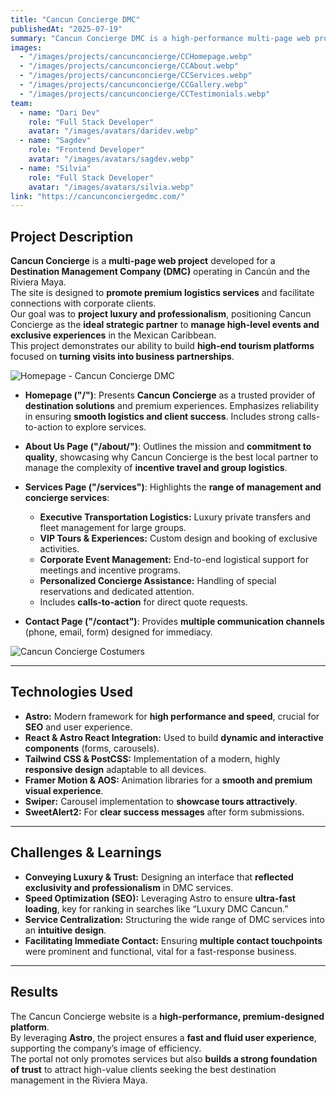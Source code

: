 ```yaml
---
title: "Cancun Concierge DMC"
publishedAt: "2025-07-19"
summary: "Cancun Concierge DMC is a high-performance multi-page web project for a boutique Destination Management Company (DMC) in Cancún. The website promotes luxury logistics and experiences (B2B/B2C), highlighting over 20 years of expertise and a service philosophy inspired by Ritz-Carlton quality standards. The platform was built with Astro and React to ensure flawless execution and ultra-fast loading, appealing to corporate clients seeking excellence and personalized service in the Riviera Maya."
images:
  - "/images/projects/cancunconcierge/CCHomepage.webp"
  - "/images/projects/cancunconcierge/CCAbout.webp"
  - "/images/projects/cancunconcierge/CCServices.webp"
  - "/images/projects/cancunconcierge/CCGallery.webp"
  - "/images/projects/cancunconcierge/CCTestimonials.webp"
team:
  - name: "Dari Dev"
    role: "Full Stack Developer"
    avatar: "/images/avatars/daridev.webp"
  - name: "Sagdev"
    role: "Frontend Developer"
    avatar: "/images/avatars/sagdev.webp"
  - name: "Silvia"
    role: "Full Stack Developer"
    avatar: "/images/avatars/silvia.webp"
link: "https://cancunconciergedmc.com/"
---
```


## Project Description

**Cancun Concierge** is a **multi-page web project** developed for a **Destination Management Company (DMC)** operating in Cancún and the Riviera Maya.  
The site is designed to **promote premium logistics services** and facilitate connections with corporate clients.  
Our goal was to **project luxury and professionalism**, positioning Cancun Concierge as the **ideal strategic partner** to **manage high-level events and exclusive experiences** in the Mexican Caribbean.  
This project demonstrates our ability to build **high-end tourism platforms** focused on **turning visits into business partnerships**.

![Homepage - Cancun Concierge DMC](/images/projects/cancunconcierge/CCHomepage.webp)

- **Homepage ("/")**: Presents **Cancun Concierge** as a trusted provider of **destination solutions** and premium experiences. Emphasizes reliability in ensuring **smooth logistics and client success**. Includes strong calls-to-action to explore services.

- **About Us Page ("/about/")**: Outlines the mission and **commitment to quality**, showcasing why Cancun Concierge is the best local partner to manage the complexity of **incentive travel and group logistics**.

- **Services Page ("/services")**: Highlights the **range of management and concierge services**:

  - **Executive Transportation Logistics:** Luxury private transfers and fleet management for large groups.
  - **VIP Tours & Experiences:** Custom design and booking of exclusive activities.
  - **Corporate Event Management:** End-to-end logistical support for meetings and incentive programs.
  - **Personalized Concierge Assistance:** Handling of special reservations and dedicated attention.
  - Includes **calls-to-action** for direct quote requests.

- **Contact Page ("/contact")**: Provides **multiple communication channels** (phone, email, form) designed for immediacy.

![Cancun Concierge Costumers](/images/projects/cancunconcierge/CCCostumer.webp)  

---

## Technologies Used

- **Astro:** Modern framework for **high performance and speed**, crucial for **SEO** and user experience.
- **React & Astro React Integration:** Used to build **dynamic and interactive components** (forms, carousels).
- **Tailwind CSS & PostCSS:** Implementation of a modern, highly **responsive design** adaptable to all devices.
- **Framer Motion & AOS:** Animation libraries for a **smooth and premium visual experience**.
- **Swiper:** Carousel implementation to **showcase tours attractively**.
- **SweetAlert2:** For **clear success messages** after form submissions.

---

## Challenges & Learnings

- **Conveying Luxury & Trust:** Designing an interface that **reflected exclusivity and professionalism** in DMC services.
- **Speed Optimization (SEO):** Leveraging Astro to ensure **ultra-fast loading**, key for ranking in searches like “Luxury DMC Cancun.”
- **Service Centralization:** Structuring the wide range of DMC services into an **intuitive design**.
- **Facilitating Immediate Contact:** Ensuring **multiple contact touchpoints** were prominent and functional, vital for a fast-response business.

---

## Results

The Cancun Concierge website is a **high-performance, premium-designed platform**.  
By leveraging **Astro**, the project ensures a **fast and fluid user experience**, supporting the company’s image of efficiency.  
The portal not only promotes services but also **builds a strong foundation of trust** to attract high-value clients seeking the best destination management in the Riviera Maya.
